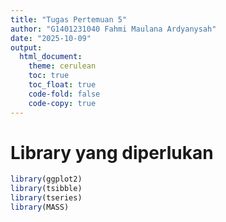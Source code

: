 ```yaml
---
title: "Tugas Pertemuan 5"
author: "G1401231040 Fahmi Maulana Ardyanysah"
date: "2025-10-09"
output: 
  html_document:
    theme: cerulean
    toc: true
    toc_float: true
    code-fold: false
    code-copy: true
---
```


# Library yang diperlukan
```r
library(ggplot2)
library(tsibble)
library(tseries)
library(MASS)
```

